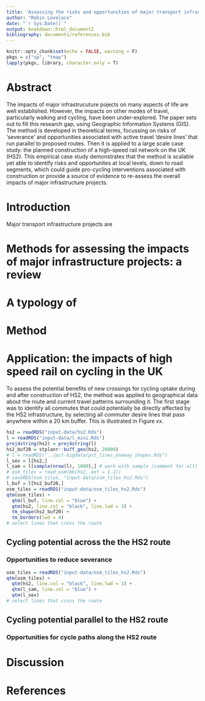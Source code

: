 ```yaml
---
title: 'Assessing the risks and opportunities of major transport infrastructure projects for active travel: a geographical approach'
author: "Robin Lovelace"
date: "`r Sys.Date()`"
output: bookdown::html_document2
bibliography: documents/references.bib
---
```


```r
knitr::opts_chunk$set(echo = FALSE, warning = F)
pkgs = c("sp", "tmap")
lapply(pkgs, library, character.only = T)
```

# Abstract {-}

The impacts of major infrastrucuture pojects on many aspects of life are well established. However, the impacts on other modes of travel, particularly walking and cycling, have been under-explored. The paper sets out to fill this research gap, using Geographic Information Systems (GIS). The method is developed in theoretical terms, focussing on risks of 'severance' and opportunities associated with active travel 'desire lines' that run parallel to proposed routes. Then it is applied to a large scale case study: the planned construction of a high-speed rail network on the UK (HS2). This empirical case study demonstrates that the method is scalable yet able to identify risks and opportunites at local levels, down to road segments, which could guide pro-cycling interventions associated with construction or provide a source of evidence to re-assess the overall impacts of major infrastructure projects.

# Introduction

Major transport infrastructure projects are 

# Methods for assessing the impacts of major infrastructure projects: a review



# A typology of 

# Method

# Application: the impacts of high speed rail on cycling in the UK

To assess the potential benefits of new crossings for cycling uptake during and after construction of HS2, the method was applied to geographical data about the route and current travel patterns surrounding it. The first stage was to identify all commutes that could potentially be directly affected by the HS2 infrastructure, by selecting all commuter desire lines that pass anywhere within a 20 km buffer. This is illustrated in Figure xx.

```r
hs2 = readRDS("input-data/hs2.Rds")
l = readRDS("input-data/l_mini.Rds")
proj4string(hs2) = proj4string(l)
hs2_buf20 = stplanr::buff_geo(hs2, 20000)
# l = readRDS("../pct-bigdata/pct_lines_oneway_shapes.Rds")
l_sev = l[hs2,]
l_sam = l[sample(nrow(l), 1000),] # work with sample (comment for all)
# osm_tiles = read_osm(bb(hs2, ext = 1.2))
# saveRDS(osm_tiles, "input-data/osm_tiles_hs2.Rds")
l_buf = l[hs2_buf20,]
osm_tiles = readRDS("input-data/osm_tiles_hs2.Rds")
qtm(osm_tiles) +
  qtm(l_buf, line.col = "blue") +
  qtm(hs2, line.col = "black", line.lwd = 3) +
  tm_shape(hs2_buf20) +
  tm_borders(lwd = 4)
# select lines that cross the route

```

## Cycling potential across the the HS2 route

### Opportunities to reduce severance


```r

osm_tiles = readRDS("input-data/osm_tiles_hs2.Rds")
qtm(osm_tiles) +
  qtm(hs2, line.col = "black", line.lwd = 3) +
  qtm(l_sam, line.col = "blue") +
  qtm(l_sev)
# select lines that cross the route
```

## Cycling potential parallel to the HS2 route

### Opportunities for cycle paths along the HS2 route


# Discussion

# References